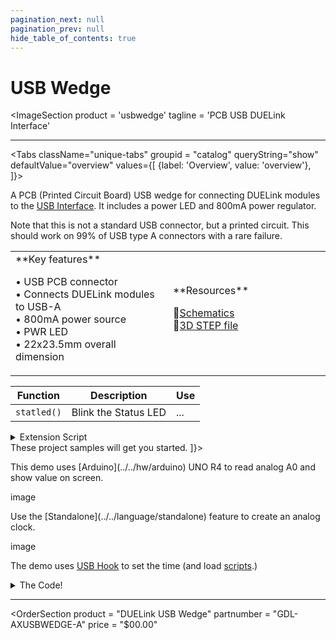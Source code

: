 ```yaml
---
pagination_next: null
pagination_prev: null
hide_table_of_contents: true
---
```



# USB Wedge

<ImageSection
    product = 'usbwedge'
    tagline = 'PCB USB DUELink Interface'
></ImageSection>

---

<Tabs className="unique-tabs" groupid = "catalog" queryString="show" defaultValue="overview"
  values={[
    {label: 'Overview', value: 'overview'},
  ]}>

<TabItem value="overview">

A PCB (Printed Circuit Board) USB wedge for connecting DUELink modules to the [USB Interface](../../interface/usb). It includes a power LED and 800mA power regulator.

Note that this is not a standard USB connector, but a printed circuit. This should work on 99% of USB type A connectors with a rare failure.

<table><td width='50%'>
**Key features**

• USB PCB connector<br/>
• Connects DUELink modules to USB-A<br/>
• 800mA power source<br/>
• PWR LED<br/>
• 22x23.5mm overall dimension<br/>

</td><td width='50%'>
**Resources**

📄[Schematics](pathname:///sch/gdl-axusbwedge-a.pdf)<br/>
🔩[3D STEP file](pathname:///3d/gdl-axusbwedge-a.step)<br/>


</td></table>

</TabItem>

<TabItem value="extensions">


| Function | Description          | Use |
| -------- | -------------------- | --- |
| `statled()`  | Blink the Status LED | ... |

<details>
  <summary>Extension Script</summary>

```py
Python Code Sample
```

</details>
</TabItem>

<TabItem value="projects">
These project samples will get you started.
<Tabs queryString="proj" defaultValue="arduino"
  values={[
    {label: 'Arduino', value: 'arduino'},
    {label: 'Standalone', value: 'standalone'},

]}>

<TabItem value="arduino">
 This demo uses [Arduino](../../hw/arduino) UNO R4 to read analog A0 and show value on screen.

image

</TabItem>

<TabItem value="standalone">
Use the [Standalone](../../language/standalone) feature to create an analog clock.

image

The demo uses [USB Hook](../adaptor/usb-hook) to set the time (and load [scripts](../../engine/scripting).)

<details>
  <summary>The Code!</summary>

```py
Python Code
```

</details>
</TabItem>

</Tabs>

</TabItem>

</Tabs>

---

<OrderSection
    product = "DUELink USB Wedge"
    partnumber = "GDL-AXUSBWEDGE-A"
    price = "$00.00"
></OrderSection>
